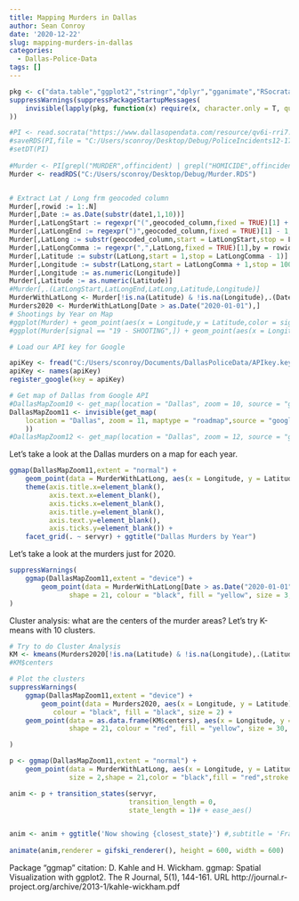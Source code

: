 ```yaml
---
title: Mapping Murders in Dallas
author: Sean Conroy
date: '2020-12-22'
slug: mapping-murders-in-dallas
categories:
  - Dallas-Police-Data
tags: []
---
```



```r
pkg <- c("data.table","ggplot2","stringr","dplyr","gganimate","RSocrata","ggmap")
suppressWarnings(suppressPackageStartupMessages(
    invisible(lapply(pkg, function(x) require(x, character.only = T, quietly = T)))
))

#PI <- read.socrata("https://www.dallasopendata.com/resource/qv6i-rri7.csv")
#saveRDS(PI,file = "C:/Users/sconroy/Desktop/Debug/PoliceIncidents12-17-20.RDS")
#setDT(PI)
 
#Murder <- PI[grepl("MURDER",offincident) | grepl("HOMICIDE",offincident),]
Murder <- readRDS("C:/Users/sconroy/Desktop/Debug/Murder.RDS")


# Extract Lat / Long frm geocoded column
Murder[,rowid := 1:.N]
Murder[,Date := as.Date(substr(date1,1,10))]
Murder[,LatLongStart := regexpr("(",geocoded_column,fixed = TRUE)[1] + 1,by = rowid]
Murder[,LatLongEnd := regexpr(")",geocoded_column,fixed = TRUE)[1] - 1,by = rowid]
Murder[,LatLong := substr(geocoded_column,start = LatLongStart,stop = LatLongEnd)]
Murder[,LatLongComma := regexpr(",",LatLong,fixed = TRUE)[1],by = rowid]
Murder[,Latitude := substr(LatLong,start = 1,stop = LatLongComma - 1)]
Murder[,Longitude := substr(LatLong,start = LatLongComma + 1,stop = 1000)]
Murder[,Longitude := as.numeric(Longitude)]
Murder[,Latitude := as.numeric(Latitude)]
#Murder[,.(LatLongStart,LatLongEnd,LatLong,Latitude,Longitude)]
MurderWithLatLong <- Murder[!is.na(Latitude) & !is.na(Longitude),.(Date,Latitude,Longitude,servyr)]
Murders2020 <- MurderWithLatLong[Date > as.Date("2020-01-01"),]
# Shootings by Year on Map
#ggplot(Murder) + geom_point(aes(x = Longitude,y = Latitude,color = signal)) + facet_wrap(~ servyr) + ylab(NULL)
#ggplot(Murder[signal == "19 - SHOOTING",]) + geom_point(aes(x = Longitude,y = Latitude)) + facet_wrap(~ servyr) + ylab(NULL)

```

```r
# Load our API key for Google

apiKey <- fread("C:/Users/sconroy/Documents/DallasPoliceData/APIkey.key")
apiKey <- names(apiKey)
register_google(key = apiKey)

# Get map of Dallas from Google API
#DallasMapZoom10 <- get_map(location = "Dallas", zoom = 10, source = "google")
DallasMapZoom11 <- invisible(get_map(
    location = "Dallas", zoom = 11, maptype = "roadmap",source = "google",messaging = FALSE
    ))
#DallasMapZoom12 <- get_map(location = "Dallas", zoom = 12, source = "google")
```

Let's take a look at the Dallas murders on a map for each year.
```r
ggmap(DallasMapZoom11,extent = "normal") + 
    geom_point(data = MurderWithLatLong, aes(x = Longitude, y = Latitude), size = 1,color = "brown") +
    theme(axis.title.x=element_blank(),
          axis.text.x=element_blank(),
          axis.ticks.x=element_blank(),
          axis.title.y=element_blank(),
          axis.text.y=element_blank(),
          axis.ticks.y=element_blank()) +
    facet_grid(. ~ servyr) + ggtitle("Dallas Murders by Year")
```


Let's take a look at the murders just for 2020.
```r

suppressWarnings(
    ggmap(DallasMapZoom11,extent = "device") + 
        geom_point(data = MurderWithLatLong[Date > as.Date("2020-01-01"),], aes(x = Longitude, y = Latitude), 
               shape = 21, colour = "black", fill = "yellow", size = 3, stroke = 2)
)

```

Cluster analysis: what are the centers of the murder areas?  Let's try K-means with 10 clusters.
```r

# Try to do Cluster Analysis
KM <- kmeans(Murders2020[!is.na(Latitude) & !is.na(Longitude),.(Latitude,Longitude)],centers = 10)
#KM$centers

# Plot the clusters
suppressWarnings(
    ggmap(DallasMapZoom11,extent = "device") + 
        geom_point(data = Murders2020, aes(x = Longitude, y = Latitude), 
           colour = "black", fill = "black", size = 2) + 
    geom_point(data = as.data.frame(KM$centers), aes(x = Longitude, y = Latitude), 
               shape = 21, colour = "red", fill = "yellow", size = 30, stroke = 2,alpha = 0.3)

)

```


```r

p <- ggmap(DallasMapZoom11,extent = "normal") +
    geom_point(data = MurderWithLatLong, aes(x = Longitude, y = Latitude,group = seq_along(servyr)), 
               size = 2,shape = 21,color = "black",fill = "red",stroke = 1)

anim <- p + transition_states(servyr,
                              transition_length = 0,
                              state_length = 1)# + ease_aes()


anim <- anim + ggtitle('Now showing {closest_state}') #,subtitle = 'Frame {frame} of {nframes}')
    
animate(anim,renderer = gifski_renderer(), height = 600, width = 600)

```

Package "ggmap" citation:
D. Kahle and H. Wickham. ggmap: Spatial Visualization with ggplot2. The R Journal, 5(1), 144-161.
URL http://journal.r-project.org/archive/2013-1/kahle-wickham.pdf